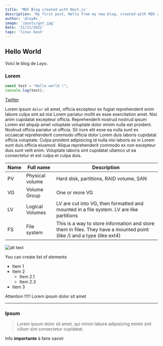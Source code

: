 ```yaml
---
title: 'MDX Blog created with Next.js'
description: 'My first post, Hello from my new blog, created with MDX and Next js !!'
author: '@ley0x_'
image: '/posts/got.jpg'
date: '21/11/2022'
tags: 'linux bash'
---
```


## Hello World

Voici le blog de _Leyo_.

### Lorem

```js
const test = "Hello world !";
console.log(test);
```

[Twitter](https://www.twitter.com)

Lorem ipsum `dolor` sit amet, officia excepteur ex fugiat reprehenderit enim labore culpa sint ad nisi Lorem pariatur mollit ex esse exercitation amet. Nisi anim cupidatat excepteur officia. Reprehenderit nostrud nostrud ipsum Lorem est aliquip amet voluptate voluptate dolor minim nulla est proident. Nostrud officia pariatur ut officia. Sit irure elit esse ea nulla sunt ex occaecat reprehenderit commodo officia dolor Lorem duis laboris cupidatat officia voluptate. Culpa proident adipisicing id nulla nisi laboris ex in Lorem sunt duis officia eiusmod. Aliqua reprehenderit commodo ex non excepteur duis sunt velit enim. Voluptate laboris sint cupidatat ullamco ut ea consectetur et est culpa et culpa duis.

| Name | Full name       | Description                                                                                                           |
| ---- | --------------- | --------------------------------------------------------------------------------------------------------------------- |
| PV   | Physical volume | Hard disk, partitions, RAID volume, SAN                                                                               |
| VG   | Volume Group    | One or more VG                                                                                                        |
| LV   | Logical Volumes | LV are cut into VG, then formatted and mounted in a file system. LV are like partitions                               |
| FS   | File system     | This is a way to store information and store them in files. They have a mounted point (like /) and a type (like ext4) |

![alt text](/pdp.jpg)

<Tip>You can create list of elements</Tip>

- Item 1
- Item 2
  - Item 2.1
  - Item 2.3
- Item 3

<Warning>Attention !!!!! Lorem ipsum dolor sit amet</Warning>

---

### Ipsum

> Lorem ipsum dolor sit amet, qui minim labore adipisicing minim sint cillum sint consectetur cupidatat.

<Info>Info **importante** à faire savoir</Info>
